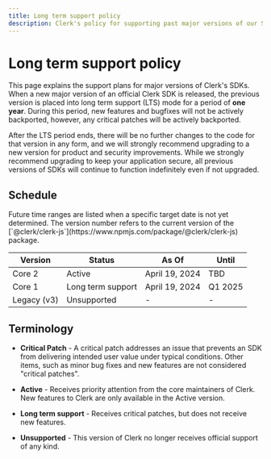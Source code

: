 ```yaml
---
title: Long term support policy
description: Clerk's policy for supporting past major versions of our SDKs
---
```


# Long term support policy

This page explains the support plans for major versions of Clerk's SDKs. When a new major version of an official Clerk SDK is released, the previous version is placed into long term support (LTS) mode for a period of **one year**. During this period, new features and bugfixes will not be actively backported, however, any critical patches will be actively backported.

After the LTS period ends, there will be no further changes to the code for that version in any form, and we will strongly recommend upgrading to a new version for product and security improvements. While we strongly recommend upgrading to keep your application secure, all previous versions of SDKs will continue to function indefinitely even if not upgraded.

## Schedule

<Callout type="info">
  Future time ranges are listed when a specific target date is not yet determined. The version number refers to the current version of the [`@clerk/clerk-js`](https://www.npmjs.com/package/@clerk/clerk-js) package.
</Callout>

| Version | Status                        | As Of            | Until            |
| ------- | ----------------------------- | ---------------- | ---------------- |
| Core 2       | Active      | April 19, 2024 | TBD          |
| Core 1       | Long term support | April 19, 2024 | Q1 2025          |
| Legacy (v3)       | Unsupported                   | - | - |

## Terminology

- **Critical Patch** - A critical patch addresses an issue that prevents an SDK from delivering intended user value under typical conditions. Other items, such as minor bug fixes and new features are not considered "critical patches".

- **Active** - Receives priority attention from the core maintainers of Clerk. New features to Clerk are only available in the Active version.

- **Long term support** - Receives critical patches, but does not receive new features.

- **Unsupported** - This version of Clerk no longer receives official support of any kind.
